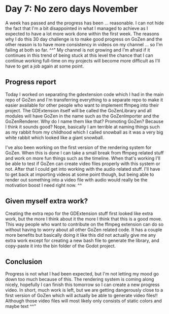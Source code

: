 # Day 7: No zero days November

A week has passed and the progress has been ... reasonable. I can not hide the fact that I'm a bit disappointed in what I managed to achieve as I expected to have a lot more work done within the first week. The reasons why I do this 30 day challenge is to make good progress on GoZen and the other reason is to have more consistency in videos on my channel ... so I'm failing at both so far. ^^" My channel is not growing and I'm afraid if it continues in this trend of being stuck at this level the chance that I can continue working full-time on my projects will become more difficult as I'll have to get a job again at some point.

## Progress report

Today I worked on separating the gdextension code which I had in the main repo of GoZen and I'm transferring everything to a separate repo to make it easier available for other people who want to implement ffmpeg into their project. The GDExtension itself will be called the GoZenLibrary and all modules will have GoZen in the name such as the GoZenImporter and the GoZenRenderer. Why do I name them like that? Promoting GoZen? Because I think it sounds good? Nope, basically I am terrible at naming things such as my rabbit from my childhood which I called snowball as it was a very big white rabbit which looked like a giant snowball.

I've also been working on the first version of the rendering system for GoZen. When this is done I can take a small break from ffmpeg related stuff and work on more fun things such as the timeline. When that's working I'll be able to test if GoZen can create video files properly with this system or not. After that I could get into working with the audio related stuff. I'll have to get back at importing videos at some point though, but being able to render out something into a video file with audio would really be the motivation boost I need right now. ^^

## Given myself extra work?

Creating the extra repo for the GDExtension stuff first looked like extra work, but the more I think about it the more I think that this is a good move. This way people who want to contribute on the ffmpeg extension can do so without having to worry about all other GoZen related code. It has a couple more benefits but basically doing it like this did not actually give me any extra work except for creating a new bash file to generate the library, and copy-paste it into the bin folder of the Godot project.

## Conclusion

Progress is not what I had been expected, but I'm not letting my mood go down too much because of this. The rendering system is coming along nicely, hopefully I can finish this tomorrow so I can create a new progress video. In short, much work is left, but we are getting dangerously close to a first version of GoZen which will actually be able to generate video files!! Although those video files will most likely only consists of static colors and maybe text ^^"
